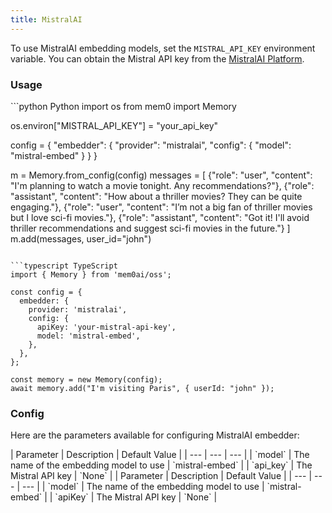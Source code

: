 ```yaml
---
title: MistralAI
---
```


To use MistralAI embedding models, set the `MISTRAL_API_KEY` environment variable. You can obtain the Mistral API key from the [MistralAI Platform](https://console.mistral.ai/api-keys).

### Usage

<CodeGroup>
```python Python
import os
from mem0 import Memory

os.environ["MISTRAL_API_KEY"] = "your_api_key"

config = {
    "embedder": {
        "provider": "mistralai",
        "config": {
            "model": "mistral-embed"
        }
    }
}

m = Memory.from_config(config)
messages = [
    {"role": "user", "content": "I'm planning to watch a movie tonight. Any recommendations?"},
    {"role": "assistant", "content": "How about a thriller movies? They can be quite engaging."},
    {"role": "user", "content": "I’m not a big fan of thriller movies but I love sci-fi movies."},
    {"role": "assistant", "content": "Got it! I'll avoid thriller recommendations and suggest sci-fi movies in the future."}
]
m.add(messages, user_id="john")
```

```typescript TypeScript
import { Memory } from 'mem0ai/oss';

const config = {
  embedder: {
    provider: 'mistralai',
    config: {
      apiKey: 'your-mistral-api-key',
      model: 'mistral-embed',
    },
  },
};

const memory = new Memory(config);
await memory.add("I'm visiting Paris", { userId: "john" });
```
</CodeGroup>

### Config

Here are the parameters available for configuring MistralAI embedder:

<Tabs>
<Tab title="Python">
| Parameter | Description | Default Value |
| --- | --- | --- |
| `model` | The name of the embedding model to use | `mistral-embed` |
| `api_key` | The Mistral API key | `None` |
</Tab>
<Tab title="TypeScript">
| Parameter | Description | Default Value |
| --- | --- | --- |
| `model` | The name of the embedding model to use | `mistral-embed` |
| `apiKey` | The Mistral API key | `None` |
</Tab>
</Tabs>

